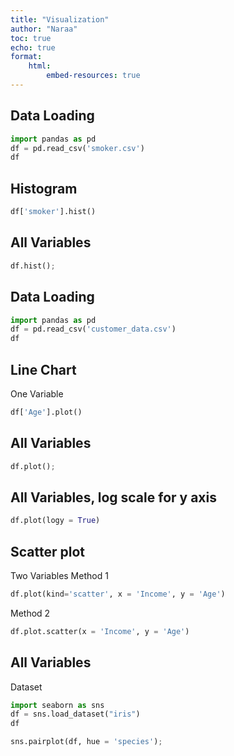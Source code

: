 ---
title: "Visualization"
author: "Naraa"
toc: true
echo: true
format: 
    html:
        embed-resources: true
---

## Data Loading
```{python}
import pandas as pd
df = pd.read_csv('smoker.csv')
df
```

## Histogram

```{python}
df['smoker'].hist()
```

## All Variables

```{python}
df.hist();
```

## Data Loading

```{python}
import pandas as pd
df = pd.read_csv('customer_data.csv')
df
```

## Line Chart
One Variable

```{python}
df['Age'].plot()
```

## All Variables

```{python}
df.plot();
```

## All Variables, log scale for y axis

```{python}
df.plot(logy = True)
```

## Scatter plot
Two Variables
Method 1

```{python}
df.plot(kind='scatter', x = 'Income', y = 'Age')
```

Method 2

```{python}
df.plot.scatter(x = 'Income', y = 'Age')
```

## All Variables
Dataset

```{python}
import seaborn as sns
df = sns.load_dataset("iris") 
df
```

```{python}
sns.pairplot(df, hue = 'species');
```